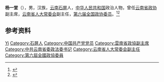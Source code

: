 '''杨一堂'''（{{bd|1930年|10月|2008年|12月10日}}），男，汉族，[[云南|云南]][[石屏|石屏]]人，[[中华人民共和国|中华人民共和国]]政治人物，曾任[[云南省政协|云南省政协]]副主席，[[云南省人大常委会|云南省人大常委会]]副主任，[[第六届全国政协委员|第六届全国政协委员]]。<ref>{{Cite book|title=历届全国政协委员人名辞典|author=|publisher=中国国际广播出版社|year=1996|isbn=9787507813746|location=北京|pages=286}}</ref><ref>{{Cite book|title=中国共产党人名大辞典|author=盛平主编|publisher=中国国际广播出版社|year=1991|isbn=|location=北京|pages=}}</ref>

== 参考资料 ==
{{reflist}}

{{中国人物小作品}}

{{Authority control}}
{{DEFAULTSORT:Yang杨}}
[[Category:杨姓|Yi]]
[[Category:石屏人|Category:石屏人]]
[[Category:中国共产党党员|Category:中国共产党党员]]
[[Category:雲南省政協副主席|Category:雲南省政協副主席]]
[[Category:中共云南省委政法委书记|Category:中共云南省委政法委书记]]
[[Category:云南省人大常委会副主任|Category:云南省人大常委会副主任]]
[[Category:第六屆全國政協委員|Category:第六屆全國政協委員]]